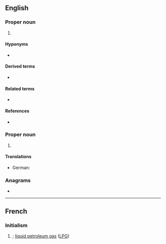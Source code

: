 {{also|gpl}}
==English==

===Proper noun===
{{en-proper noun}}

# {{lb|en|computing|copyright}} {{initialism of|w:General Public License|General Public License|lang=en}}

====Hyponyms====
* {{l|en|LGPL}}

====Derived terms====
* {{l|en|GPL-compatible}}

====Related terms====
* {{l|en|GNU}}

====References====
* {{pedia|GNU General Public License}}

===Proper noun===
{{en-proper noun}}

# {{lb|en|linguistics}} {{initialism of|Germanic parent language|lang=en}}

====Translations====
{{trans-top}}
* German: {{t|de|Prägermanisch|n}}
{{trans-mid}}
{{trans-bottom}}

===Anagrams===
* {{anagrams|en|GLP|LPG|PGL}}

----

==French==
{{wikipedia|Gaz de pétrole liquéfié|lang=fr}}

===Initialism===
{{rfc-header|Initialism}}
{{head|fr|initialism}}

# {{initialism of|lang=fr|gaz de pétrole liquéfié|nodot=1}}; [[liquid petroleum gas]] ([[LPG]])